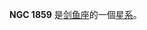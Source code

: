 {{NGCInfoBox|NGCID=NGC 1859|發現者=約翰·弗里德里希·威廉·赫歇爾|發現日期=1834年12月3日|其他編號=ESO 85-SC50|曆元=J2000.0|赤經=5時11分31.8秒
|赤緯=-65°14'59"|星座=剑鱼座|星體=星系|星等=12.3|表面亮度=|藍等=12.7}}

'''NGC 1859''' 是[[剑鱼座|剑鱼座]]的一個[[星系|星系]]。

{{NGCReference|1859}}
{{Catalogs|NGC=1859}}